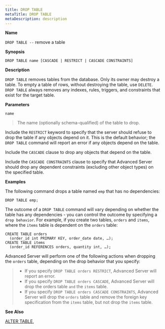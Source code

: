 ```yaml
---
title: DROP TABLE
metaTitle: DROP TABLE
metaDescription: description
---
```


**Name**

`DROP TABLE --` remove a table

**Synopsis**

``` text
DROP TABLE name [CASCADE | RESTRICT | CASCADE CONSTRAINTS]
```

**Description**

`DROP TABLE` removes tables from the database. Only its owner may
destroy a table. To empty a table of rows, without destroying the table,
use `DELETE`. `DROP TABLE` always removes any indexes, rules, triggers,
and constraints that exist for the target table.

**Parameters**

`name`

> The name (optionally schema-qualified) of the table to drop.

Include the `RESTRICT` keyword to specify that the server should refuse
to drop the table if any objects depend on it. This is the default
behavior; the `DROP TABLE` command will report an error if any objects
depend on the table.

Include the `CASCADE` clause to drop any objects that depend on the
table.

Include the `CASCADE CONSTRAINTS` clause to specify that Advanced Server
should drop any dependent constraints (excluding other object types) on
the specified table.

**Examples**

The following command drops a table named `emp` that has no
dependencies:

``` text
DROP TABLE emp;
```

The outcome of a `DROP TABLE` command will vary depending on whether the
table has any dependencies - you can control the outcome by specifying a
`drop behavior`. For example, if you create two tables, `orders` and
`items`, where the `items` table is dependent on the `orders` table:

``` text
CREATE TABLE orders
  (order_id int PRIMARY KEY, order_date date, …);
CREATE TABLE items
  (order_id REFERENCES orders, quantity int, …);
```

Advanced Server will perform one of the following actions when dropping
the `orders` table, depending on the drop behavior that you specify:

>   - If you specify `DROP TABLE orders RESTRICT`, Advanced Server will
>     report an error.
>   - If you specify `DROP TABLE orders CASCADE`, Advanced Server will
>     drop the orders table `and` the `items` table.
>   - If you specify `DROP TABLE orders CASCADE CONSTRAINTS`, Advanced
>     Server will drop the `orders` table and remove the foreign key
>     specification from the `items` table, but not drop the `items`
>     table.

**See Also**

[ALTER TABLE](alter_table),
